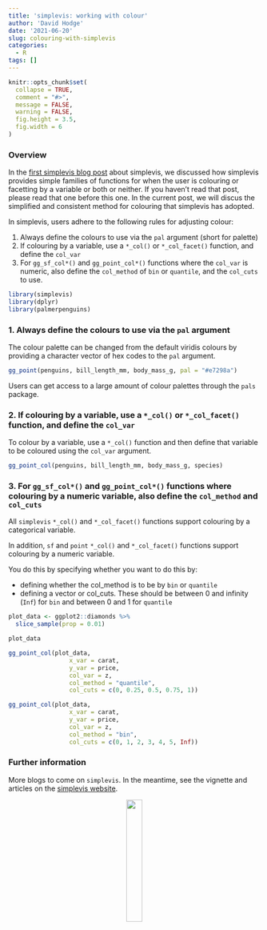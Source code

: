 ```yaml
---
title: 'simplevis: working with colour'
author: 'David Hodge'
date: '2021-06-20'
slug: colouring-with-simplevis
categories:
  - R
tags: []
---
```


```r
knitr::opts_chunk$set(
  collapse = TRUE,
  comment = "#>",
  message = FALSE,
  warning = FALSE,
  fig.height = 3.5, 
  fig.width = 6
)
```


### Overview

In the [first simplevis blog post](https://www.r-bloggers.com/2021/06/simplevis-simple-ggplot2-visualisation-with-less-brainpower-and-typing/) about simplevis, we discussed how simplevis provides simple families of functions for when the user is colouring or facetting by a variable or both or neither. If you haven't read that post, please read that one before this one. In the current post, we will discus the simplified and consistent method for colouring that simplevis has adopted.  

In simplevis, users adhere to the following rules for adjusting colour:

1. Always define the colours to use via the `pal` argument (short for palette) 
2. If colouring by a variable, use a `*_col()` or `*_col_facet()` function, and define the `col_var`
3. For `gg_sf_col*()` and `gg_point_col*()` functions where the `col_var` is numeric, also define the `col_method` of `bin` or `quantile`, and the `col_cuts` to use.  

```r
library(simplevis)
library(dplyr)
library(palmerpenguins)
```

### 1. Always define the colours to use via the `pal` argument 

The colour palette can be changed from the default viridis colours by providing a character vector of hex codes to the `pal` argument.

```r
gg_point(penguins, bill_length_mm, body_mass_g, pal = "#e7298a")

```

Users can get access to a large amount of colour palettes through the `pals` package.

### 2. If colouring by a variable, use a `*_col()` or `*_col_facet()` function, and define the `col_var`

To colour by a variable, use a `*_col()` function and then define that variable to be coloured using the `col_var` argument.

```r
gg_point_col(penguins, bill_length_mm, body_mass_g, species)
```

### 3. For `gg_sf_col*()` and `gg_point_col*()` functions where colouring by a numeric variable, also define the `col_method` and `col_cuts`

All `simplevis` `*_col()` and `*_col_facet()` functions support colouring by a categorical variable.

In addition, `sf` and `point` `*_col()` and `*_col_facet()` functions support colouring by a numeric variable.

You do this by specifying whether you want to do this by:

* defining whether the col_method is to be by `bin` or `quantile`
* defining a vector or col_cuts. These should be between 0 and infinity (`Inf`) for `bin` and between 0 and 1 for `quantile`

```r
plot_data <- ggplot2::diamonds %>% 
  slice_sample(prop = 0.01)

plot_data

gg_point_col(plot_data, 
                 x_var = carat, 
                 y_var = price, 
                 col_var = z,
                 col_method = "quantile",
                 col_cuts = c(0, 0.25, 0.5, 0.75, 1))
```


```r
gg_point_col(plot_data, 
                 x_var = carat, 
                 y_var = price, 
                 col_var = z,
                 col_method = "bin",
                 col_cuts = c(0, 1, 2, 3, 4, 5, Inf))
```

### Further information

More blogs to come on `simplevis`. In the meantime, see the vignette and articles on the [simplevis website](https://statisticsnz.github.io/simplevis/).

<center>

![](logo.png){width=25%}